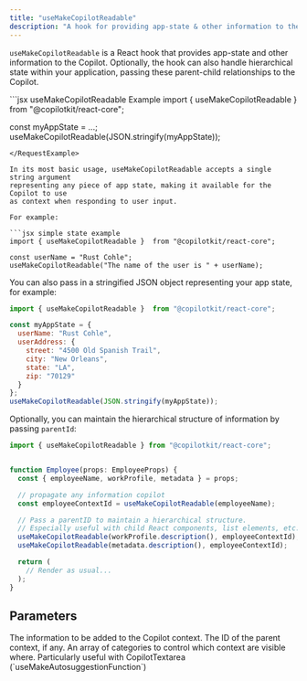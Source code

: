 ```yaml
---
title: "useMakeCopilotReadable"
description: "A hook for providing app-state & other information to the Copilot."
---
```


`useMakeCopilotReadable` is a React hook that provides app-state and other information 
to the Copilot. Optionally, the hook can also handle hierarchical state within your 
application, passing these parent-child relationships to the Copilot.

<RequestExample>
  ```jsx useMakeCopilotReadable Example
  import { useMakeCopilotReadable } 
    from "@copilotkit/react-core";

  const myAppState = ...;
  useMakeCopilotReadable(JSON.stringify(myAppState)); 
  ```
</RequestExample>

In its most basic usage, useMakeCopilotReadable accepts a single string argument 
representing any piece of app state, making it available for the Copilot to use 
as context when responding to user input.

For example:

```jsx simple state example
import { useMakeCopilotReadable }  from "@copilotkit/react-core";

const userName = "Rust Cohle";  
useMakeCopilotReadable("The name of the user is " + userName); 
```

You can also pass in a stringified JSON object representing your app state, 
for example:

```jsx using JSON state
import { useMakeCopilotReadable }  from "@copilotkit/react-core";

const myAppState = {
  userName: "Rust Cohle",
  userAddress: {
    street: "4500 Old Spanish Trail",
    city: "New Orleans",
    state: "LA",
    zip: "70129"
  }
};  
useMakeCopilotReadable(JSON.stringify(myAppState)); 
```

Optionally, you can maintain the hierarchical structure of information by passing
`parentId`:

```jsx parentId example
import { useMakeCopilotReadable } from "@copilotkit/react-core";


function Employee(props: EmployeeProps) {
  const { employeeName, workProfile, metadata } = props;

  // propagate any information copilot
  const employeeContextId = useMakeCopilotReadable(employeeName);

  // Pass a parentID to maintain a hierarchical structure.
  // Especially useful with child React components, list elements, etc.
  useMakeCopilotReadable(workProfile.description(), employeeContextId);
  useMakeCopilotReadable(metadata.description(), employeeContextId);

  return (
    // Render as usual...
  );
}
```

## Parameters

<ResponseField name="information" type="string" required>
  The information to be added to the Copilot context.
</ResponseField>

<ResponseField name="parentId" type="string">
  The ID of the parent context, if any.
</ResponseField>

<ResponseField name="categories" type="string[]">
  An array of categories to control which context are visible where. 
  Particularly useful with CopilotTextarea (`useMakeAutosuggestionFunction`)
</ResponseField>